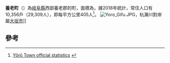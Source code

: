 {{日本町村|
自治體名=養老|
町村=町|
圖像=[[File:Yoro-waterfall.JPG|240px]]|
圖像說明=[[養老瀑布|養老瀑布]]|
町村章=|
日文原名=養老町|
平假名=ようろうちょう|
羅馬字拼音=Yōrō-chō|
都道府縣=岐阜縣|
支廳=|
郡=養老郡|
編號=21341-1|
面積=72.29|
邊界未定=|
人口=29,309|
統計時間=2018年4月1日|
自治體=[[大垣市|大垣市]]、[[海津市|海津市]]、[[垂井町|垂井町]]、<br />[[輪之内町|輪之内町]]、[[员辨市|员辨市]]|
樹=黃楊|
花=菊花|
其他象徵物=|
其他象徵=|
郵遞區號=503-1392|
所在地=養老郡養老町高田798番地 |
電話號碼=58-432-1100|
外部連結=http://www.town.yoro.gifu.jp/ |
經度= |
緯度= |
地圖=[[File:Yoro_in_Gifu_Prefecture.png|250px]]|
參考資料= |
}}
'''養老町'''（{{jpn|j=養老町|hg=ようろうちょう|rm=Yōrō chō|f=y}}）為[[岐阜縣|岐阜縣]]西部養老郡的町，面積為{{convert|72.29|sqkm|sqmi}}，據2018年統計，常住人口有10,356戶（29,309人），即每平方公里405人<ref>[http://www.town.yoro.gifu.jp/docs/2016021700810/ Yōrō Town official statistics] {{Wayback|url=http://www.town.yoro.gifu.jp/docs/2016021700810/ |date=20201017201740 }}{{ja}}</ref>。
[[File:Yoro_Gifu.JPG|thumb]]，杭瀨川對岸屬[[大垣市|大垣市]]]]

== 參考 ==
{{reflist}} 

{{commonscat|Yoro, Gifu}}
{{岐阜縣}}
{{Authority control}}
{{日本地理小作品}}